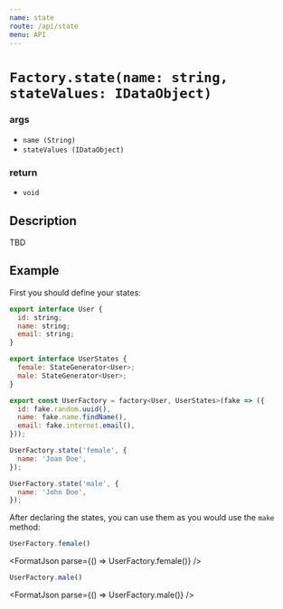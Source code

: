 ```yaml
---
name: state
route: /api/state
menu: API
---
```



# `Factory.state(name: string, stateValues: IDataObject)`

### args

- `name `<span>`(String)`</span>
- `stateValues `<span>`(IDataObject)`</span>

### return

- `void`

## Description

TBD

## Example

First you should define your states:

```js
export interface User {
  id: string;
  name: string;
  email: string;
}

export interface UserStates {
  female: StateGenerator<User>;
  male: StateGenerator<User>;
}

export const UserFactory = factory<User, UserStates>(fake => ({
  id: fake.random.uuid(),
  name: fake.name.findName(),
  email: fake.internet.email(),
}));

UserFactory.state('female', {
  name: 'Joan Doe',
});

UserFactory.state('male', {
  name: 'John Doe',
});
```

After declaring the states, you can use them as you would use the `make` method:

```typescript
UserFactory.female()
```

<FormatJson parse={() => UserFactory.female()} />

```typescript
UserFactory.male()
```

<FormatJson parse={() => UserFactory.male()} />
